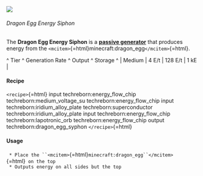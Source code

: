 ![](/mods/techreborn/dragon_egg_energy_siphon.png)

###### Dragon Egg Energy Siphon

The **Dragon Egg Energy Siphon** is a **[passive
generator](energy:generators:passive_generators "wikilink")** that
produces energy from the
`<mcitem>`{=html}minecraft:dragon_egg`</mcitem>`{=html}.

\^ Tier \^ Generation Rate \^ Output \^ Storage \^ \| Medium \| 4 E/t \|
128 E/t \| 1 kE \|

#### Recipe

`<recipe>`{=html} input techreborn:energy_flow_chip
techreborn:medium_voltage_su techreborn:energy_flow_chip input
techreborn:iridium_alloy_plate techreborn:superconductor
techreborn:iridium_alloy_plate input techreborn:energy_flow_chip
techreborn:lapotronic_orb techreborn:energy_flow_chip output
techreborn:dragon_egg_syphon `</recipe>`{=html}

#### Usage

` * Place the ``<mcitem>`{=html}`minecraft:dragon_egg``</mcitem>`{=html}` on the top`\
` * Outputs energy on all sides but the top`
